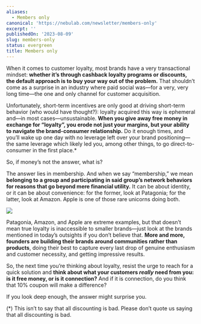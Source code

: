 ```yaml
---
aliases:
  - Members only
canonical: 'https://nebulab.com/newsletter/members-only'
excerpt: ''
publishedOn: '2023-08-09'
slug: members-only
status: evergreen
title: Members only
---
```

When it comes to customer loyalty, most brands have a very transactional mindset: **whether it’s through cashback loyalty programs or discounts, the default approach is to buy your way out of the problem.** That shouldn’t come as a surprise in an industry where paid social was—for a very, very long time—the one and only channel for customer acquisition.

Unfortunately, short-term incentives are only good at driving short-term behavior (who would have thought?): loyalty acquired this way is ephemeral and—in most cases—unsustainable. **When you give away free money in exchange for “loyalty”, you erode not just your margins, but your ability to navigate the brand-consumer relationship.** Do it enough times, and you’ll wake up one day with no leverage left over your brand positioning—the same leverage which likely led you, among other things, to go direct-to-consumer in the first place.\*

So, if money’s not the answer, what is?

The answer lies in membership. And when we say “membership,” we mean **belonging to a group and participating in said group’s network behaviors for reasons that go beyond mere financial utility.** It can be about identity, or it can be about convenience: for the former, look at Patagonia; for the latter, look at Amazon. Apple is one of those rare unicorns doing both.

![](https://mcusercontent.com/679f4835b2683d59bc5762ec3/images/aefc9382-8f85-e705-23fc-80054765d245.jpg)

Patagonia, Amazon, and Apple are extreme examples, but that doesn’t mean true loyalty is inaccessible to smaller brands—just look at the brands mentioned in today’s outsights if you don’t believe that. **More and more, founders are building their brands around communities rather than products**, doing their best to capture every last drop of genuine enthusiasm and customer necessity, and getting impressive results.

So, the next time you’re thinking about loyalty, resist the urge to reach for a quick solution and **think about what your customers _really_ need from you: is it free money, or is it connection?** And if it is connection, do you think that 10% coupon will make a difference?

If you look deep enough, the answer might surprise you.

(\*) This isn’t to say that all discounting is bad. Please don’t quote us saying that all discounting is bad.
